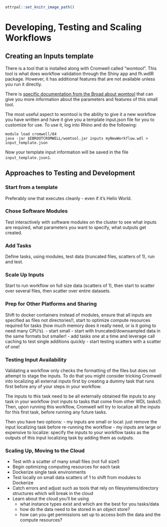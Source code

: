 ```r
ottrpal::set_knitr_image_path()
```

# Developing, Testing and Scaling Workflows


## Creating an Inputs template

There is a tool that is installed along with Cromwell called "womtool".  This tool is what does workflow validation through the Shiny app and fh.wdlR package.  However, it has additional features that are not available unless you run it directly.    

There is [specific documentation from the Broad about womtool](https://cromwell.readthedocs.io/en/stable/WOMtool/) that can give you more information about the parameters and features of this small tool.  

The most useful aspect to womtool is the ability to give it a new workflow you have written and have it give you a template input.json file for you to customize for use.   To use it, log into Rhino and do the following:

```
module load cromwell/84
java -jar $EBROOTCROMWELL/womtool.jar inputs myNewWorkflow.wdl > input_template.json
```

Now your template input information will be saved in the file `input_template.json1`.  



## Approaches to Testing and Development

### Start from a template
Preferably one that executes cleanly - even if it's Hello World.

### Chose Software Modules
Test interactively with software modules on the cluster to see what inputs are required, what parameters you want to specify, what outputs get created. 

### Add Tasks
Define tasks, using modules, test data (truncated files, scatters of 1), run and test.


### Scale Up Inputs
Start to run workflow on full size data (scatters of 1), then start to scatter over several files, then scatter over entire datasets. 


### Prep for Other Platforms and Sharing
Shift to docker containers instead of modules, ensure that all inputs are specified as files not directories!!, start to optimize compute resources required for tasks (how much memory does it really need, or is it going to need many CPU's).
- start small - start with truncated/downsampled data in the same formats but smaller!
- add tasks one at a time and leverage call caching to test single additions quickly
- start testing scatters with a scatter of one!


### Testing Input Availability

Validating a workflow only checks the formatting of the files but does not attempt to stage the inputs.  To do that you might consider tricking Cromwell into localizing all external inputs first by creating a dummy task that runs first before any of your steps in your workflow. 

The inputs to this task need to be all externally obtained file inputs to any task in your workflow (not inputs to tasks that come from other WDL tasks!).  Then, upon running this workflow, Cromwell will try to localize all the inputs for this first task, before running any future tasks.  

Then you have two options:
- my inputs are small or local: just remove the input localizing task before re-running the workflow
- my inputs are large or expensive to localize: specify the inputs to your workflow tasks as the outputs of this input localizing task by adding them as outputs.  

### Scaling Up, Moving to the Cloud
- Test with a scatter of many small files (not full size!)
- Begin optimizing computing resources for each task
- Dockerize single task environments
- Test locally on small data scatters of 1 to shift from modules to Dockerize
- Catch errors and adjust such as tools that rely on filesystems/directory structures which will break in the cloud
- Learn about the cloud you'll be using
  - what instance types exist and which are the best for you tasks/data
  - how do the data need to be stored in an object store?
  - how can you get permissions set up to access both the data and the compute resources?



